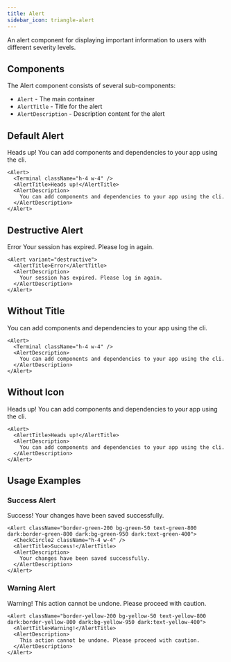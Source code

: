 ```yaml
---
title: Alert
sidebar_icon: triangle-alert
---
```



An alert component for displaying important information to users with different severity levels.

## Components

The Alert component consists of several sub-components:

- `Alert` - The main container
- `AlertTitle` - Title for the alert
- `AlertDescription` - Description content for the alert

## Default Alert

<Alert className="not-prose">
  <Terminal className="h-4 w-4" />
  <AlertTitle>Heads up!</AlertTitle>
  <AlertDescription>
    You can add components and dependencies to your app using the cli.
  </AlertDescription>
</Alert>

```tsx title="Alert "
<Alert>
  <Terminal className="h-4 w-4" />
  <AlertTitle>Heads up!</AlertTitle>
  <AlertDescription>
    You can add components and dependencies to your app using the cli.
  </AlertDescription>
</Alert>
```

## Destructive Alert

<Alert variant="destructive">
  <AlertTitle>Error</AlertTitle>
  <AlertDescription>
    Your session has expired. Please log in again.
  </AlertDescription>
</Alert>

```tsx
<Alert variant="destructive">
  <AlertTitle>Error</AlertTitle>
  <AlertDescription>
    Your session has expired. Please log in again.
  </AlertDescription>
</Alert>
```

## Without Title

<Alert>
  <Terminal className="h-4 w-4" />
  <AlertDescription>
    You can add components and dependencies to your app using the cli.
  </AlertDescription>
</Alert>

```tsx
<Alert>
  <Terminal className="h-4 w-4" />
  <AlertDescription>
    You can add components and dependencies to your app using the cli.
  </AlertDescription>
</Alert>
```

## Without Icon

<Alert>
  <AlertTitle>Heads up!</AlertTitle>
  <AlertDescription>
    You can add components and dependencies to your app using the cli.
  </AlertDescription>
</Alert>

```tsx
<Alert>
  <AlertTitle>Heads up!</AlertTitle>
  <AlertDescription>
    You can add components and dependencies to your app using the cli.
  </AlertDescription>
</Alert>
```

## Usage Examples

### Success Alert

<Alert className="border-green-200 bg-green-50 text-green-800 dark:border-green-800 dark:bg-green-950 dark:text-green-400">
  <CheckCircle2 className="h-4 w-4" />
  <AlertTitle>Success!</AlertTitle>
  <AlertDescription>
    Your changes have been saved successfully.
  </AlertDescription>
</Alert>

```tsx
<Alert className="border-green-200 bg-green-50 text-green-800 dark:border-green-800 dark:bg-green-950 dark:text-green-400">
  <CheckCircle2 className="h-4 w-4" />
  <AlertTitle>Success!</AlertTitle>
  <AlertDescription>
    Your changes have been saved successfully.
  </AlertDescription>
</Alert>
```

### Warning Alert

<Alert className="border-yellow-200 bg-yellow-50 text-yellow-800 dark:border-yellow-800 dark:bg-yellow-950 dark:text-yellow-400">
  <AlertTitle>Warning!</AlertTitle>
  <AlertDescription>
    This action cannot be undone. Please proceed with caution.
  </AlertDescription>
</Alert>

```tsx
<Alert className="border-yellow-200 bg-yellow-50 text-yellow-800 dark:border-yellow-800 dark:bg-yellow-950 dark:text-yellow-400">
  <AlertTitle>Warning!</AlertTitle>
  <AlertDescription>
    This action cannot be undone. Please proceed with caution.
  </AlertDescription>
</Alert>
```
